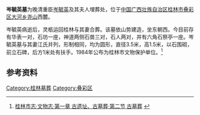 {{文物保护单位
| 级别 = 市县级
| 省名 = 广西壮族自治区
| 市/县名 = 桂林市
| 图片 = 
| 名称 = 岑毓英墓
| 编号 = 
| 分类 = 古墓葬
| 时代 = [[清|清]]
| 所在 = [[桂林市|桂林市]][[叠彩区|叠彩区]]
| 登录 = 1984年
}}
'''岑毓英墓'''为晚清重臣[[岑毓英|岑毓英]]及其夫人埋葬处，位于[[中国|中国]][[广西壮族自治区|广西壮族自治区]][[桂林市|桂林市]][[叠彩区|叠彩区]][[大河乡|大河乡]][[尧山_(桂林)|尧山]]西麓。

岑毓英病逝后，灵柩运回桂林与其妻合葬。该墓依山势建造，坐东朝西。今目前存有华表一对，石坊一座，神道两侧石兽三对，石人两对，并有六角石祭亭一座。岑毓英墓与其妻江氏并列，形制相同，均为圆形，直径3.5米，高1.5米，以石围砌，前立石碑，后方1米处有扶手。1984年公布为桂林市文物保护单位。<ref>[http://www.gxdqw.com/bin/mse.exe?seachword=&K=b&A=10&rec=210&run=13 桂林市志·文物志·第一章 古遗址、古墓葬·第二节 古墓葬] {{webarchive|url=https://web.archive.org/web/20170312073444/http://www.gxdqw.com/bin/mse.exe?seachword=&K=b&A=10&rec=210&run=13 |date=2017-03-12 }}</ref>

==参考资料==
{{reflist}}

[[Category:桂林墓葬|Category:桂林墓葬]]
[[Category:叠彩区|Category:叠彩区]]